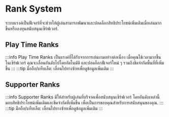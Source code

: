 ﻿---
sidebar_position: 2
---


# Rank System

ระบบแรงค์เป็นฟีเจอร์ที่จะช่วยให้ผู้เล่นสามารถพัฒนาและปลดล็อกสิทธิประโยชน์เพิ่มเติมเมื่อเล่นมากขึ้นหรือลงทุนสนับสนุนเซิร์ฟเวอร์.

## Play Time Ranks

:::info
Play Time Ranks เป็นแรงค์ที่ได้รับจากการเล่นเกมอย่างต่อเนื่อง เมื่อคุณใช้เวลามากขึ้นในเซิร์ฟเวอร์ คุณจะเลื่อนอันดับไปโดยอัตโนมัติ และปลดล็อกฟีเจอร์ใหม่ ๆ รวมถึงขีดจำกัดพื้นที่ที่เพิ่มขึ้น
:::
:::tip
มือถือ/แท็บเล็ต: เลื่อนไปทางซ้ายเพื่อดูข้อมูลเพิ่มเติม
:::
<RankCard lang="th"/>

## Supporter Ranks

:::info
Supporter Ranks มีให้สำหรับผู้เล่นที่บริจาคเพื่อสนับสนุนเซิร์ฟเวอร์ โดยอันดับเหล่านี้มอบสิทธิประโยชน์เพิ่มเติมและขีดจำกัดที่เพิ่มขึ้น เพื่อเป็นการขอบคุณสำหรับการสนับสนุนของคุณ.
:::
:::tip
มือถือ/แท็บเล็ต: เลื่อนไปทางซ้ายเพื่อดูข้อมูลเพิ่มเติม
:::
<RankCard lang="th" type="sup" />
